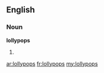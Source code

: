 ==English==

===Noun===
'''lollypops'''

# {{plural of|[[lollypop]]}}

[[ar:lollypops]]
[[fr:lollypops]]
[[my:lollypops]]